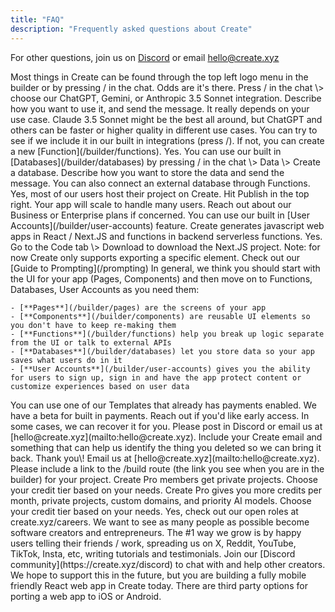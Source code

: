 ```yaml
---
title: "FAQ"
description: "Frequently asked questions about Create"
---
```


For other questions, join us on [Discord](https://create.xyz/discord) or email [hello@create.xyz](mailto:hello@create.xyz)

<AccordionGroup>
  <Accordion title="How do I create a new page, component, or other element?">
    Most things in Create can be found through the top left logo menu in the builder or by pressing / in the chat. Odds are it's there.
  </Accordion>
  <Accordion title="How do I add AI to my app?">
    Press / in the chat \> choose our ChatGPT, Gemini, or Anthropic 3.5 Sonnet integration. Describe how you want to use it, and send the message.
  </Accordion>
  <Accordion title="Which AI model is the best?">
    It really depends on your use case. Claude 3.5 Sonnet might be the best all around, but ChatGPT and others can be faster or higher quality in different use cases.
  </Accordion>
  <Accordion title="How do I connect to an external API?">
    You can try to see if we include it in our built in integrations (press /). If not, you can create a new [Function](/builder/functions).
  </Accordion>
  <Accordion title="Can I add databases?">
    Yes. You can use our built in [Databases](/builder/databases) by pressing / in the chat \> Data \> Create a database. Describe how you want to store the data and send the message. You can also connect an external database through Functions.
  </Accordion>
  <Accordion title="Can I host my app on Create? Will it scale to handle many users?">
    Yes, most of our users host their project on Create. Hit Publish in the top right. Your app will scale to handle many users. Reach out about our Business or Enterprise plans if concerned.
  </Accordion>
  <Accordion title="How do I add users, sign up, and sign in to my app?">
    You can use our built in [User Accounts](/builder/user-accounts) feature.
  </Accordion>
  <Accordion title="What language does Create write code in under the hood?">
    Create generates javascript web apps in React / Next.JS and functions in backend serverless functions.
  </Accordion>
  <Accordion title="Can I export the code?">
    Yes. Go to the Code tab \> Download to download the Next.JS project. Note: for now Create only supports exporting a specific element.
  </Accordion>
  <Accordion title="How do I fix this error?">
    Check out our [Guide to Prompting](/prompting) 
  </Accordion>
  <Accordion title="When should I use a Page vs. a Component vs. a Function vs. a Database vs. User accounts?">
    In general, we think you should start with the UI for your app (Pages, Components) and then move on to Functions, Databases, User Accounts as you need them:

    - [**Pages**](/builder/pages) are the screens of your app
    - [**Components**](/builder/components) are reusable UI elements so you don't have to keep re-making them
    - [**Functions**](/builder/functions) help you break up logic separate from the UI or talk to external APIs
    - [**Databases**](/builder/databases) let you store data so your app saves what users do in it
    - [**User Accounts**](/builder/user-accounts) gives you the ability for users to sign up, sign in and have the app protect content or customize experiences based on user data
  </Accordion>
  <Accordion title="How do I collect payments for an app I made?">
    You can use one of our Templates that already has payments enabled. We have a beta for built in payments. Reach out if you'd like early access.
  </Accordion>
  <Accordion title="I accidentally deleted something I shouldn't have (!!) Is there any way to get it back?">
    In some cases, we can recover it for you. Please post in Discord or email us at [hello@create.xyz](mailto:hello@create.xyz). Include your Create email and something that can help us identify the thing you deleted so we can bring it back.
  </Accordion>
  <Accordion title="I think I found a bug. Where should I report it?">
    Thank you\! Email us at [hello@create.xyz](mailto:hello@create.xyz). Please include a link to the /build route (the link you see when you are in the builder) for your project.
  </Accordion>
  <Accordion title="How do I make my projects private?">
    Create Pro members get private projects. Choose your credit tier based on your needs.
  </Accordion>
  <Accordion title="What is the difference between free vs. Create Pro?">
    Create Pro gives you more credits per month, private projects, custom domains, and priority AI models. Choose your credit tier based on your needs.
  </Accordion>
  <Accordion title="Are you hiring?">
    Yes, check out our open roles at create.xyz/careers.
  </Accordion>
  <Accordion title="Why are y'all doing this?">
    We want to see as many people as possible become software creators and entrepreneurs.
  </Accordion>
  <Accordion title="I love this product. How can I help?">
    The #1 way we grow is by happy users telling their friends / work, spreading us on X, Reddit, YouTube, TikTok, Insta, etc, writing tutorials and testimonials. Join our [Discord community](https://create.xyz/discord) to chat with and help other creators.
  </Accordion>
  <Accordion title="How do I publish to iOS or Android?" defaultOpen="false">
    We hope to support this in the future, but you are building a fully mobile friendly React web app in Create today. There are third party options for porting a web app to iOS or Android. 
  </Accordion>
</AccordionGroup>